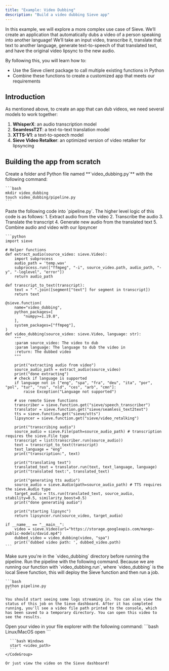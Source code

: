 ```yaml
---
title: "Example: Video Dubbing"
description: "Build a video dubbing Sieve app"
---
```


In this example, we will explore a more complex use case of Sieve. We’ll create an application that automatically dubs a video of a person speaking into another language! We’ll take an input video, transcribe it, translate that text to another language, generate text-to-speech of that translated text, and have the original video lipsync to the new audio.

By following this, you will learn how to:
- Use the Sieve client package to call multiple existing functions in Python
- Combine these functions to create a customized app that meets our requirements

## **Introduction**

As mentioned above, to create an app that can dub videos, we need several models to work together:

1. **WhisperX**: an audio transcription model
2. **SeamlessT2T**: a text-to-text translation model
3. **XTTS-V1**: a text-to-speech model
4. **Sieve Video Retalker**: an optimized version of video retalker for lipsyncing

## Building **the app from scratch**

<Steps>
  <Step title="Set up folder and Python file">
    Create a folder and Python file named **`video_dubbing.py`** with the following command:
    
    ```bash
    mkdir video_dubbing
    touch video_dubbing/pipeline.py
    ```
    
  </Step>

  <Step title="Set up pipeline">
    Paste the following code into `pipeline.py`. The higher level logic of this code is as follows:
    1. Extract audio from the video
    2. Transcribe the audio
    3. Translate the transcript
    4. Generate new audio from the translated text
    5. Combine audio and video with our lipsyncer

    ```python
    import sieve

    # Helper functions
    def extract_audio(source_video: sieve.Video):
        import subprocess
        audio_path = 'temp.wav'
        subprocess.run(["ffmpeg", "-i", source_video.path, audio_path, "-y", "-loglevel", "error"])
        return audio_path

    def transcript_to_text(transcript):
        text = " ".join([segment["text"] for segment in transcript])
        return text

    @sieve.function(
        name="video_dubbing",
        python_packages=[
            "numpy>=1.19.0",
        ],
        system_packages=["ffmpeg"],
    )
    def video_dubbing(source_video: sieve.Video, language: str):
        """
        :param source_video: The video to dub
        :param language: The language to dub the video in
        :return: The dubbed video
        """

        print("extracting audio from video")
        source_audio_path = extract_audio(source_video)
        print("done extracting")
        # check if language is supported
        if language not in ["eng", "spa", "fra", "deu", "ita", "por", "pol", "tur", "rus", "nld", "ces", "arb", "cmn"]:
            raise Exception("Language not supported")

        # use remote Sieve functions
        transcriber = sieve.function.get("sieve/speech_transcriber")
        translator = sieve.function.get("sieve/seamless_text2text")
        tts = sieve.function.get("sieve/xtts")
        lipsyncer = sieve.function.get("sieve/video_retalking")

        print("transcribing audio")
        source_audio = sieve.File(path=source_audio_path) # transcription requires the sieve.File type
        transcript = list(transcriber.run(source_audio))
        text = transcript_to_text(transcript)
        text_language = "eng"
        print("transcription:", text)

        print("translating text")
        translated_text = translator.run(text, text_language, language)
        print("translated text:", translated_text)

        print("generating tts audio")
        source_audio = sieve.Audio(path=source_audio_path) # TTS requires the sieve.Audio type
        target_audio = tts.run(translated_text, source_audio, stability=0.5, similarity_boost=0.5)
        print("done generating audio")

        print("starting lipsync")
        return lipsyncer.run(source_video, target_audio)

    if __name__ == "__main__":
        video = sieve.Video(url="https://storage.googleapis.com/mango-public-models/david.mp4")
        dubbed_video = video_dubbing(video, "spa")
        print('dubbed video path: ', dubbed_video.path)
    ```
  </Step>

  <Step title="Run the pipeline">
    <Warning>Make sure you're in the `video_dubbing` directory before running the pipeline.</Warning>
    Run the pipeline with the following command. Because we are running our function with `video_dubbing.run`, where `video_dubbing` is the local Sieve function, this will deploy the Sieve function and then run a job.

    ```bash
    python pipeline.py
    ```
    
    You should start seeing some logs streaming in. You can also view the status of this job on the Sieve dashboard. After it has completed running, you'll see a video file path printed to the console, which has been saved to a temporary directory. You can open this video to see the results.
  </Step>

  <Step title="View your dubbed file!">
    Open your video in your file explorer with the following command:
    <CodeGroup>
      ```bash Linux/MacOS
      open <video_path>
      ```

      ```bash Windows
      start <video_path>
      ```
    </CodeGroup>

    Or just view the video on the Sieve dashboard!
  </Step>
</Steps>